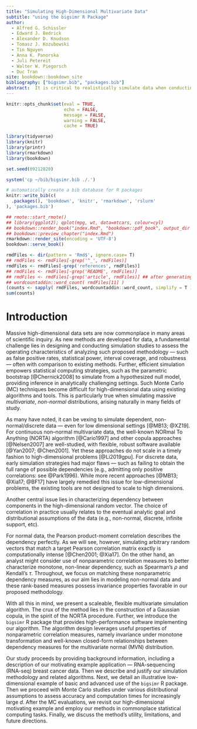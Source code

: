 ```yaml
--- 
title: "Simulating High-Dimensional Multivariate Data"
subtitle: "using the bigsimr R Package"
author:
  - Alfred G. Schissler
  - Edward J. Bedrick
  - Alexander D. Knudson
  - Tomasz J. Kozubowski
  - Tin Nguyen
  - Anna K. Panorska
  - Juli Petereit
  - Walter W. Piegorsch
  - Duc Tran
site: bookdown::bookdown_site
bibliography: ["bigsimr.bib", "packages.bib"]
abstract:  It is critical to realistically simulate data when conducting Monte Carlo studies and evaluating quantitative methods. Measurements are often correlated and high dimensional in this era of big data, such as data obtained through high-throughput biomedical experiments. Due to computational complexity and a lack of user-friendly software available to simulate these massive multivariate constructions, researchers resort to simulation designs that posit independence or perform arbitrary data transformations. This article introduces the `bigsimr` R package that provides a flexible, scaleable procedure to simulate high-dimensional random vectors with arbitrary marginal distributions and a broad class of admissible Spearman correlation and Kendall $\tau$ matrices. We describe the functions included in the package, including multi-core and graphical-processing-unit accelerated algorithms to simulate random vectors, estimate correlation, and compute the nearest correlation matrix. Finally, we demonstrate example applications enabled via `bigsimr` by applying these functions to a motivating dataset --- RNA-sequencing data obtained from breast cancer tumor samples with sample size $n=878$ patients and dimension $d=1000$.
---
```


<!-- keywords simulation multivariate models high-dimensional data R packages -->

```r
knitr::opts_chunk$set(eval = TRUE, 
                      echo = FALSE,
                      message = FALSE,
                      warning = FALSE,
                      cache = TRUE)

library(tidyverse)
library(knitr)
library(printr)
library(rmarkdown)
library(bookdown)

set.seed(09212020)
```

```r
system('cp ~/bib/bigsimr.bib ./.')
```

```r
# automatically create a bib database for R packages
knitr::write_bib(c(
  .packages(), 'bookdown', 'knitr', 'rmarkdown', 'rslurm'
), 'packages.bib')
```

```r
## rmote::start_rmote()
## library(ggplot2); qplot(mpg, wt, data=mtcars, colour=cyl)
## bookdown::render_book("index.Rmd", "bookdown::pdf_book", output_dir = "pdf")
## bookdown::preview_chapter("index.Rmd")
rmarkdown::render_site(encoding = 'UTF-8')
bookdown::serve_book()
```

```r
rmdFiles <- dir(pattern = 'Rmd$', ignore.case= T)
## rmdFiles <- rmdFiles[-grep('^_', rmdFiles)]
rmdFiles <- rmdFiles[-grep('references', rmdFiles)]
## rmdFiles <- rmdFiles[-grep('README', rmdFiles)]
## rmdFiles <- rmdFiles[-grep('article', rmdFiles)] ## after generating a single document
## wordcountaddin::word_count( rmdFiles[11] )
(counts <- sapply( rmdFiles, wordcountaddin::word_count, simplify = T ))
sum(counts)
```

# Introduction

Massive high-dimensional data sets are now commonplace in many areas of scientific inquiry. As new methods are developed for data, a fundamental challenge lies in designing and conducting simulation studies to assess the operating characteristics of analyzing such proposed methodology --- such as false positive rates, statistical power, interval coverage, and robustness --- often with comparison to existing methods. Further, efficient simulation empowers statistical computing strategies, such as the parametric bootstrap [@Chernick2008] to simulate from a hypothesized null model, providing inference in analytically challenging settings. Such Monte Carlo (MC) techniques become difficult for high-dimensional data using existing algorithms and tools. This is particularly true when simulating massive *multivariate*, *non-normal* distributions, arising naturally in many fields of study.

As many have noted, it can be vexing to simulate dependent, non-normal/discrete data ---  even for low dimensional settings [@MB13; @XZ19]. For continuous non--normal multivariate data, the well-known NORmal To Anything (NORTA) algorithm [@Cario1997] and other copula approaches [@Nelsen2007] are well-studied, with flexible, robust software available [@Yan2007; @Chen2001]. Yet these approaches do not scale in a timely fashion to high-dimensional problems [@Li2019gpu]. For discrete data, early simulation strategies had major flaws --- such as failing to obtain the full range of possible dependencies (e.g., admitting only positive correlations: see @Park1996). While more recent approaches [@MB13; @Xia17; @BF17] have largely remedied this issue for low-dimensional problems, the existing tools are not designed to scale to high dimensions.

Another central issue lies in characterizing dependency between components in the high-dimensional random vector. The choice of correlation in practice usually relates to the eventual analytic goal and distributional assumptions of the data (e.g., non-normal, discrete, infinite support, etc).

<!-- Here we propose a scheme that ignores the analytic goal --- and, instead, aims to match the empirically-derived estimated correlation data and marginal characteristics.  -->

For normal data, the Pearson product-moment correlation describes the dependency perfectly. As we will see, however, simulating arbitrary random vectors that match a target Pearson correlation matrix exactly is computationally intense [@Chen2001; @Xia17]. On the other hand, an analyst might consider use of nonparametric correlation measures to better characterize monotone, non-linear dependency, such as Spearman's $\rho$ and Kendall's $\tau$. Throughout, we focus on matching these nonparametric dependency measures, as our aim lies in modeling non-normal data and these rank-based measures possess invariance properties favorable in our proposed methodology.

With all this in mind, we present a scaleable, flexible multivariate simulation algorithm. The crux of the method lies in the construction of a Gaussian copula, in the spirit of the NORTA procedure. Further, we introduce the `bigsimr` R package that provides high-performance software implementing our algorithm. The algorithm design leverages useful properties of nonparametric correlation measures, namely invariance under monotone transformation and well-known closed-form relationships between dependency measures for the multivariate normal (MVN) distribution. 

Our study proceeds by providing background information, including a description of our motivating example application --- RNA-sequencing (RNA-seq) breast cancer data. Then we describe and justify our simulation methodology and related algorithms. Next, we detail an illustrative low-dimensional example of basic and advanced use of the `bigsimr` R package. Then we proceed with Monte Carlo studies under various distributional assumptions to assess accuracy and computation times for increasingly large $d$. After the MC evaluations, we revisit our high-dimensional motivating example and employ our methods in commonplace statistical computing tasks. Finally, we discuss the method's utility, limitations, and future directions.
